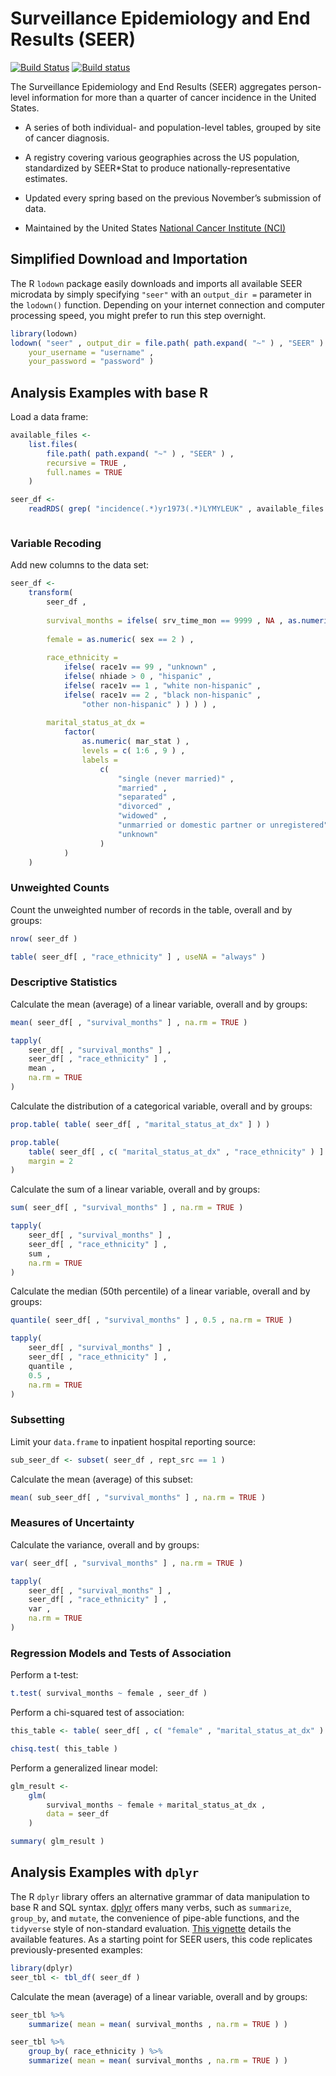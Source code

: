 # Surveillance Epidemiology and End Results (SEER) {-}

[![Build Status](https://travis-ci.org/asdfree/seer.svg?branch=master)](https://travis-ci.org/asdfree/seer) [![Build status](https://ci.appveyor.com/api/projects/status/github/asdfree/seer?svg=TRUE)](https://ci.appveyor.com/project/ajdamico/seer)

The Surveillance Epidemiology and End Results (SEER) aggregates person-level information for more than a quarter of cancer incidence in the United States.

* A series of both individual- and population-level tables, grouped by site of cancer diagnosis.

* A registry covering various geographies across the US population, standardized by SEER*Stat to produce nationally-representative estimates.

* Updated every spring based on the previous November's submission of data.

* Maintained by the United States [National Cancer Institute (NCI)](http://www.cancer.gov/)

## Simplified Download and Importation {-}

The R `lodown` package easily downloads and imports all available SEER microdata by simply specifying `"seer"` with an `output_dir =` parameter in the `lodown()` function. Depending on your internet connection and computer processing speed, you might prefer to run this step overnight.

```r
library(lodown)
lodown( "seer" , output_dir = file.path( path.expand( "~" ) , "SEER" ) , 
	your_username = "username" , 
	your_password = "password" )
```

## Analysis Examples with base R \ {-}

Load a data frame:

```r
available_files <-
	list.files( 
		file.path( path.expand( "~" ) , "SEER" ) , 
		recursive = TRUE , 
		full.names = TRUE 
	)

seer_df <- 
	readRDS( grep( "incidence(.*)yr1973(.*)LYMYLEUK" , available_files , value = TRUE ) )
```

```r

```

### Variable Recoding {-}

Add new columns to the data set:
```r
seer_df <- 
	transform( 
		seer_df , 
		
		survival_months = ifelse( srv_time_mon == 9999 , NA , as.numeric( srv_time_mon ) ) ,
		
		female = as.numeric( sex == 2 ) ,
		
		race_ethnicity =
			ifelse( race1v == 99 , "unknown" ,
			ifelse( nhiade > 0 , "hispanic" , 
			ifelse( race1v == 1 , "white non-hispanic" ,
			ifelse( race1v == 2 , "black non-hispanic" , 
				"other non-hispanic" ) ) ) ) ,
		
		marital_status_at_dx =
			factor( 
				as.numeric( mar_stat ) , 
				levels = c( 1:6 , 9 ) ,
				labels =
					c(
						"single (never married)" ,
						"married" ,
						"separated" ,
						"divorced" ,
						"widowed" ,
						"unmarried or domestic partner or unregistered" ,
						"unknown"
					)
			)
	)
```

### Unweighted Counts {-}

Count the unweighted number of records in the table, overall and by groups:
```r
nrow( seer_df )

table( seer_df[ , "race_ethnicity" ] , useNA = "always" )
```

### Descriptive Statistics {-}

Calculate the mean (average) of a linear variable, overall and by groups:
```r
mean( seer_df[ , "survival_months" ] , na.rm = TRUE )

tapply(
	seer_df[ , "survival_months" ] ,
	seer_df[ , "race_ethnicity" ] ,
	mean ,
	na.rm = TRUE 
)
```

Calculate the distribution of a categorical variable, overall and by groups:
```r
prop.table( table( seer_df[ , "marital_status_at_dx" ] ) )

prop.table(
	table( seer_df[ , c( "marital_status_at_dx" , "race_ethnicity" ) ] ) ,
	margin = 2
)
```

Calculate the sum of a linear variable, overall and by groups:
```r
sum( seer_df[ , "survival_months" ] , na.rm = TRUE )

tapply(
	seer_df[ , "survival_months" ] ,
	seer_df[ , "race_ethnicity" ] ,
	sum ,
	na.rm = TRUE 
)
```

Calculate the median (50th percentile) of a linear variable, overall and by groups:
```r
quantile( seer_df[ , "survival_months" ] , 0.5 , na.rm = TRUE )

tapply(
	seer_df[ , "survival_months" ] ,
	seer_df[ , "race_ethnicity" ] ,
	quantile ,
	0.5 ,
	na.rm = TRUE 
)
```

### Subsetting {-}

Limit your `data.frame` to inpatient hospital reporting source:
```r
sub_seer_df <- subset( seer_df , rept_src == 1 )
```
Calculate the mean (average) of this subset:
```r
mean( sub_seer_df[ , "survival_months" ] , na.rm = TRUE )
```

### Measures of Uncertainty {-}

Calculate the variance, overall and by groups:
```r
var( seer_df[ , "survival_months" ] , na.rm = TRUE )

tapply(
	seer_df[ , "survival_months" ] ,
	seer_df[ , "race_ethnicity" ] ,
	var ,
	na.rm = TRUE 
)
```

### Regression Models and Tests of Association {-}

Perform a t-test:
```r
t.test( survival_months ~ female , seer_df )
```

Perform a chi-squared test of association:
```r
this_table <- table( seer_df[ , c( "female" , "marital_status_at_dx" ) ] )

chisq.test( this_table )
```

Perform a generalized linear model:
```r
glm_result <- 
	glm( 
		survival_months ~ female + marital_status_at_dx , 
		data = seer_df
	)

summary( glm_result )
```

## Analysis Examples with `dplyr` \ {-}

The R `dplyr` library offers an alternative grammar of data manipulation to base R and SQL syntax. [dplyr](https://github.com/tidyverse/dplyr/) offers many verbs, such as `summarize`, `group_by`, and `mutate`, the convenience of pipe-able functions, and the `tidyverse` style of non-standard evaluation. [This vignette](https://cran.r-project.org/web/packages/dplyr/vignettes/dplyr.html) details the available features. As a starting point for SEER users, this code replicates previously-presented examples:

```r
library(dplyr)
seer_tbl <- tbl_df( seer_df )
```
Calculate the mean (average) of a linear variable, overall and by groups:
```r
seer_tbl %>%
	summarize( mean = mean( survival_months , na.rm = TRUE ) )

seer_tbl %>%
	group_by( race_ethnicity ) %>%
	summarize( mean = mean( survival_months , na.rm = TRUE ) )
```


